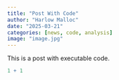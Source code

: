 ```yaml
---
title: "Post With Code"
author: "Harlow Malloc"
date: "2025-03-21"
categories: [news, code, analysis]
image: "image.jpg"
---
```


This is a post with executable code.

```r
1 + 1
```
